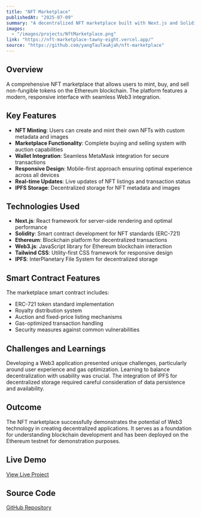 ```yaml
---
title: "NFT Marketplace"
publishedAt: "2025-07-09"
summary: "A decentralized NFT marketplace built with Next.js and Solidity, enabling users to mint, buy, and sell NFTs on the Ethereum blockchain."
images:
  - "/images/projects/NftMarketplace.png"
link: "https://nft-marketplace-tawny-eight.vercel.app/"
source: "https://github.com/yangTauTauAjah/nft-marketplace"
---
```


## Overview

A comprehensive NFT marketplace that allows users to mint, buy, and sell non-fungible tokens on the Ethereum blockchain. The platform features a modern, responsive interface with seamless Web3 integration.

## Key Features

- **NFT Minting**: Users can create and mint their own NFTs with custom metadata and images
- **Marketplace Functionality**: Complete buying and selling system with auction capabilities
- **Wallet Integration**: Seamless MetaMask integration for secure transactions
- **Responsive Design**: Mobile-first approach ensuring optimal experience across all devices
- **Real-time Updates**: Live updates of NFT listings and transaction status
- **IPFS Storage**: Decentralized storage for NFT metadata and images

## Technologies Used

- **Next.js**: React framework for server-side rendering and optimal performance
- **Solidity**: Smart contract development for NFT standards (ERC-721)
- **Ethereum**: Blockchain platform for decentralized transactions
- **Web3.js**: JavaScript library for Ethereum blockchain interaction
- **Tailwind CSS**: Utility-first CSS framework for responsive design
- **IPFS**: InterPlanetary File System for decentralized storage

## Smart Contract Features

The marketplace smart contract includes:
- ERC-721 token standard implementation
- Royalty distribution system
- Auction and fixed-price listing mechanisms
- Gas-optimized transaction handling
- Security measures against common vulnerabilities

## Challenges and Learnings

Developing a Web3 application presented unique challenges, particularly around user experience and gas optimization. Learning to balance decentralization with usability was crucial. The integration of IPFS for decentralized storage required careful consideration of data persistence and availability.

## Outcome

The NFT marketplace successfully demonstrates the potential of Web3 technology in creating decentralized applications. It serves as a foundation for understanding blockchain development and has been deployed on the Ethereum testnet for demonstration purposes.

## Live Demo

[View Live Project](https://nft-marketplace-tawny-eight.vercel.app/)

## Source Code

[GitHub Repository](https://github.com/yangTauTauAjah/nft-marketplace) 